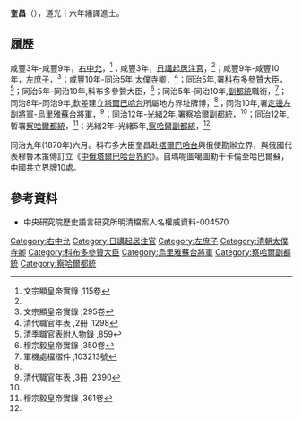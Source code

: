 '''奎昌'''（{{bd|？年||？年||catIdx=K奎}}），道光十六年繙譯進士。

== 履歷 ==

咸豐3年-咸豐9年，[[右中允|右中允]]，<ref name="#1">文宗顯皇帝實錄 ,115卷</ref>；咸豐3年，[[日講起居注官|日講起居注官]]，<ref name="#1"/>；咸豐9年-咸豐10年，[[左庶子|左庶子]]，<ref>文宗顯皇帝實錄 ,295卷</ref>；咸豐10年-同治5年,[[太僕寺卿|太僕寺卿]]，<ref>清代職官年表 ,2冊 ,1298</ref>；同治5年,署[[科布多參贊大臣|科布多參贊大臣]]，<ref name="#2">清季職官表附人物錄 ,859</ref>；同治5年-同治10年,科布多參贊大臣，<ref name="#3">穆宗毅皇帝實錄 ,350卷</ref>；同治5年-同治10年,[[副都統|副都統]]職銜，<ref name="#4">軍機處檔摺件 ,103213號</ref>；同治8年-同治9年,欽差建立[[塔爾巴哈台|塔爾巴哈台]]所屬地方界址牌博，<ref name="#4"/>；同治10年,署[[定邊左副將軍|定邊左副將軍]]-[[烏里雅蘇台將軍|烏里雅蘇台將軍]]，<ref>清代職官年表 ,3冊 ,2390</ref>；同治12年-光緒2年,署[[察哈爾|察哈爾]][[副都統|副都統]]，<ref name="#3"/>；同治12年,暫署[[察哈爾|察哈爾]][[都統|都統]]，<ref>穆宗毅皇帝實錄 ,361卷</ref>；光緒2年-光緒5年,[[察哈爾|察哈爾]][[副都統|副都統]]，<ref name="#2"/>

同治九年(1870年)六月。科布多大臣奎昌赴[[塔爾巴哈台|塔爾巴哈台]]與俄使勘辦立界，與俄國代表穆魯木策傅訂立《[[中俄塔爾巴哈台界約|中俄塔爾巴哈台界約]]》。自瑪呢圖噶圖勒干卡倫至哈巴爾蘇，中國共立界牌10處。

==參考資料==
* 中央研究院歷史語言研究所明清檔案人名權威資料-004570
{{reflist}}

{{道光十六年丙申恩科繙譯進士金榜}}
{{特授改補館職翰林}}
[[Category:右中允|Category:右中允]]
[[Category:日講起居注官|Category:日講起居注官]]
[[Category:左庶子|Category:左庶子]]
[[Category:清朝太僕寺卿|Category:清朝太僕寺卿]]
[[Category:科布多參贊大臣|Category:科布多參贊大臣]]
[[Category:烏里雅蘇台將軍|Category:烏里雅蘇台將軍]]
[[Category:察哈爾副都統|Category:察哈爾副都統]]
[[Category:察哈爾都統|Category:察哈爾都統]]